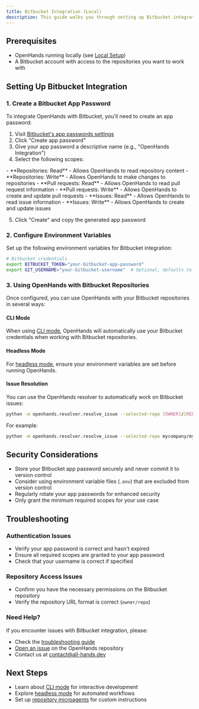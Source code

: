 ```yaml
---
title: Bitbucket Integration (Local)
description: This guide walks you through setting up Bitbucket integration when running OpenHands locally.
---
```


## Prerequisites

- OpenHands running locally (see [Local Setup](/usage/local-setup))
- A Bitbucket account with access to the repositories you want to work with

## Setting Up Bitbucket Integration

### 1. Create a Bitbucket App Password

To integrate OpenHands with Bitbucket, you'll need to create an app password:

1. Visit [Bitbucket's app passwords settings](https://bitbucket.org/account/settings/app-passwords/)
2. Click "Create app password"
3. Give your app password a descriptive name (e.g., "OpenHands Integration")
4. Select the following scopes:

<Accordion title="Required Bitbucket App Password Scopes">
  - **Repositories: Read** - Allows OpenHands to read repository content
  - **Repositories: Write** - Allows OpenHands to make changes to repositories
  - **Pull requests: Read** - Allows OpenHands to read pull request information
  - **Pull requests: Write** - Allows OpenHands to create and update pull requests
  - **Issues: Read** - Allows OpenHands to read issue information
  - **Issues: Write** - Allows OpenHands to create and update issues
</Accordion>

5. Click "Create" and copy the generated app password

### 2. Configure Environment Variables

Set up the following environment variables for Bitbucket integration:

```bash
# Bitbucket credentials
export BITBUCKET_TOKEN="your-bitbucket-app-password"
export GIT_USERNAME="your-bitbucket-username"  # Optional, defaults to token owner
```

### 3. Using OpenHands with Bitbucket Repositories

Once configured, you can use OpenHands with your Bitbucket repositories in several ways:

#### CLI Mode
When using [CLI mode](/usage/how-to/cli-mode), OpenHands will automatically use your Bitbucket credentials when working with Bitbucket repositories.

#### Headless Mode
For [headless mode](/usage/how-to/headless-mode), ensure your environment variables are set before running OpenHands.

#### Issue Resolution
You can use the OpenHands resolver to automatically work on Bitbucket issues:

```bash
python -m openhands.resolver.resolve_issue --selected-repo [OWNER]/[REPO] --issue-number [NUMBER]
```

For example:
```bash
python -m openhands.resolver.resolve_issue --selected-repo mycompany/myproject --issue-number 42
```

## Security Considerations

- Store your Bitbucket app password securely and never commit it to version control
- Consider using environment variable files (`.env`) that are excluded from version control
- Regularly rotate your app passwords for enhanced security
- Only grant the minimum required scopes for your use case

## Troubleshooting

### Authentication Issues
- Verify your app password is correct and hasn't expired
- Ensure all required scopes are granted to your app password
- Check that your username is correct if specified

### Repository Access Issues
- Confirm you have the necessary permissions on the Bitbucket repository
- Verify the repository URL format is correct (`owner/repo`)

### Need Help?
If you encounter issues with Bitbucket integration, please:
- Check the [troubleshooting guide](/usage/troubleshooting/troubleshooting)
- [Open an issue](https://github.com/all-hands-ai/openhands/issues) on the OpenHands repository
- Contact us at [contact@all-hands.dev](mailto:contact@all-hands.dev)

## Next Steps

- Learn about [CLI mode](/usage/how-to/cli-mode) for interactive development
- Explore [headless mode](/usage/how-to/headless-mode) for automated workflows
- Set up [repository microagents](/usage/prompting/microagents-repo) for custom instructions
